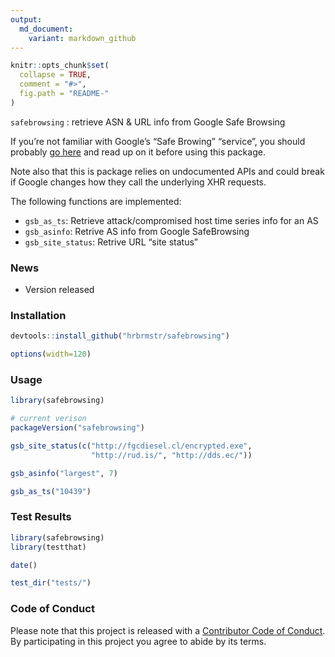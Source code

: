 ```yaml
---
output:
  md_document:
    variant: markdown_github
---
```


<!-- README.md is generated from README.Rmd. Please edit that file -->

```r
knitr::opts_chunk$set(
  collapse = TRUE,
  comment = "#>",
  fig.path = "README-"
)
```

`safebrowsing` : retrieve ASN & URL info from Google Safe Browsing

If you're not familiar with Google's "Safe Browing" "service", you should probably [go here](https://www.google.com/transparencyreport/safebrowsing/?hl=en) and read up on it before using this package.

Note also that this is package relies on undocumented APIs and could break if Google changes how they call the underlying XHR requests.

The following functions are implemented:

- `gsb_as_ts`:	Retrieve attack/compromised host time series info for an AS
- `gsb_asinfo`:	Retrive AS info from Google SafeBrowsing
- `gsb_site_status`:	Retrive URL "site status"

### News

- Version  released

### Installation

```r
devtools::install_github("hrbrmstr/safebrowsing")
```

```r
options(width=120)
```

### Usage

```r
library(safebrowsing)

# current verison
packageVersion("safebrowsing")

gsb_site_status(c("http://fgcdiesel.cl/encrypted.exe", 
                  "http://rud.is/", "http://dds.ec/"))

gsb_asinfo("largest", 7)

gsb_as_ts("10439")
```

### Test Results

```r
library(safebrowsing)
library(testthat)

date()

test_dir("tests/")
```

### Code of Conduct

Please note that this project is released with a [Contributor Code of Conduct](CONDUCT.md). 
By participating in this project you agree to abide by its terms.
